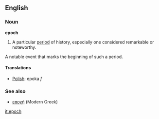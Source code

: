 ==English==
===Noun===
'''epoch'''

# A particular [[period]] of history, especially one considered remarkable or noteworthy. 
A notable event that marks the beginning of such a period.

====Translations====
*[[Polish]]: epoka ''f''

===See also===
*[[εποχή]] (Modern Greek)

[[it:epoch]]